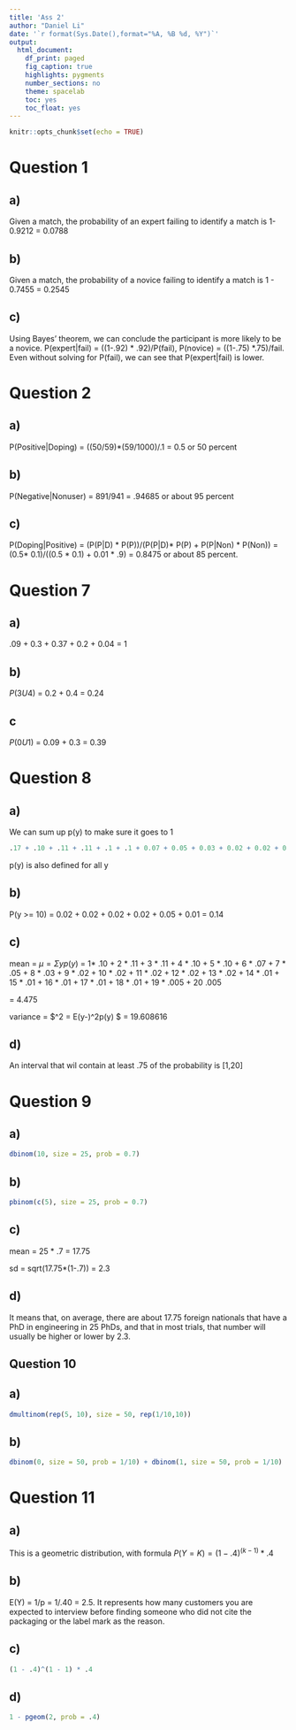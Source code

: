 ```yaml
---
title: 'Ass 2'
author: "Daniel Li"
date: '`r format(Sys.Date(),format="%A, %B %d, %Y")`'
output: 
  html_document:
    df_print: paged
    fig_caption: true
    highlights: pygments
    number_sections: no
    theme: spacelab
    toc: yes
    toc_float: yes
---
```


```r
knitr::opts_chunk$set(echo = TRUE)
```

# Question 1

## a)

Given a match, the probability of an expert failing to identify a match is 1-0.9212 = 0.0788

## b)

Given a match, the probability of a novice failing to identify a match is 1 - 0.7455 = 0.2545

## c)

Using Bayes' theorem, we can conclude the participant is more likely to be a novice. P(expert|fail) = ((1-.92) * .92)/P(fail), P(novice) = ((1-.75) *.75)/fail.
Even without solving for P(fail), we can see that P(expert|fail) is lower.

# Question 2

## a)

P(Positive|Doping) = ((50/59)*(59/1000)/.1 = 0.5 or 50 percent

## b)

P(Negative|Nonuser) = 891/941 = .94685 or about 95 percent

## c)

P(Doping|Positive) = (P(P|D) * P(P))/(P(P|D)* P(P) + P(P|Non) * P(Non)) = (0.5* 0.1)/((0.5 * 0.1) + 0.01 * .9) = 0.8475 or about 85 percent.



# Question 7

## a)

.09 + 0.3 + 0.37 + 0.2 + 0.04 = 1 

## b) 

$P(3 U 4)$ = 0.2 + 0.4 = 0.24

## c 

$P(0 U 1)$ = 0.09 + 0.3 = 0.39


# Question 8

## a)

We can sum up p(y) to make sure it goes to 1

```r
.17 + .10 + .11 + .11 + .1 + .1 + 0.07 + 0.05 + 0.03 + 0.02 + 0.02 + 0.02 + 0.02 + 0.02 + 0.01 + 0.01 + 0.01 + 0.01 + 0.01 + 0.005 + 0.005
```
p(y) is also defined for all y

## b)

P(y >= 10) = 0.02 + 0.02 + 0.02 + 0.02 + 0.05 + 0.01 = 0.14

## c) 

mean = $\mu = \Sigma yp(y)$ = 1* .10 + 2 * .11 +  3 * .11 + 4 *  .10 + 5 * .10 + 6 * .07 + 7 * .05 + 8 * .03 + 9 * .02 + 10 * .02 + 11 * .02 +  12 *  .02 + 13 * .02 + 14 * .01 + 15 * .01 + 16 * .01 + 
17 * .01 + 18 * .01 + 19 * .005 + 20 .005

= 4.475

variance = $\sigma^2 = E(y-\mu)^2p(y) $ =  19.608616

## d)

An interval that wil contain at least .75 of the probability is [1,20]

# Question 9

## a)

```r
dbinom(10, size = 25, prob = 0.7)
```

## b)

```r
pbinom(c(5), size = 25, prob = 0.7)
```

## c)

mean = 25 * .7 = 17.75

sd = sqrt(17.75*(1-.7)) = 2.3

## d) 

It means that, on average, there are about 17.75 foreign nationals that have a PhD in engineering in 25 PhDs, and that in most trials, that number will usually be higher or lower by 2.3.

## Question 10

## a)

```r

dmultinom(rep(5, 10), size = 50, rep(1/10,10))

```
## b)

```r
dbinom(0, size = 50, prob = 1/10) + dbinom(1, size = 50, prob = 1/10)
```
# Question 11

## a)

This is a geometric distribution, with formula $P(Y = K) = (1-.4)^(k-1) * .4$

## b)

E(Y) = 1/p  = 1/.40 = 2.5. It represents how many customers you are expected to interview before finding someone who did not cite the packaging or the label mark as the reason.

## c)


```r
(1 - .4)^(1 - 1) * .4
```
## d)

```r
1 - pgeom(2, prob = .4)
```



